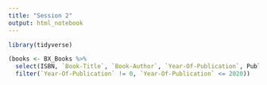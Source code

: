 ```yaml
---
title: "Session 2"
output: html_notebook
---
```


```r
library(tidyverse)
```

```r
(books <- BX_Books %>%
  select(ISBN, `Book-Title`, `Book-Author`, `Year-Of-Publication`, Publisher) %>%
  filter(`Year-Of-Publication` != 0, `Year-Of-Publication` <= 2020))
```


